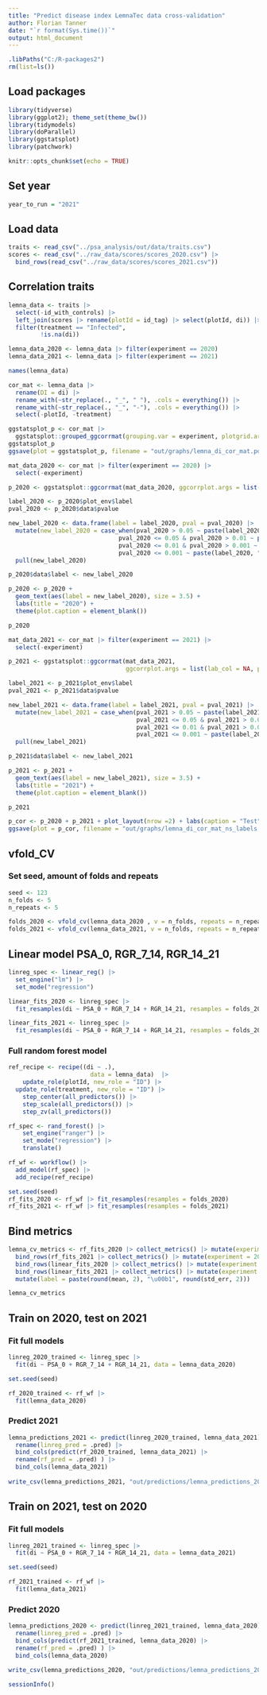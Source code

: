 ```yaml
---
title: "Predict disease index LemnaTec data cross-validation"
author: Florian Tanner
date: "`r format(Sys.time())`"
output: html_document
---
```



```r
.libPaths("C:/R-packages2")
rm(list=ls())
```


## Load packages

```r
library(tidyverse)
library(ggplot2); theme_set(theme_bw())
library(tidymodels)
library(doParallel)
library(ggstatsplot)
library(patchwork)
```


```r
knitr::opts_chunk$set(echo = TRUE)
```

## Set year

```r
year_to_run = "2021"
```

## Load data 

```r
traits <- read_csv("../psa_analysis/out/data/traits.csv")
scores <- read_csv("../raw_data/scores/scores_2020.csv") |> 
  bind_rows(read_csv("../raw_data/scores/scores_2021.csv"))
```

## Correlation traits

```r
lemna_data <- traits |> 
  select(-id_with_controls) |> 
  left_join(scores |> rename(plotId = id_tag) |> select(plotId, di)) |> 
  filter(treatment == "Infected",
         !is.na(di)) 

lemna_data_2020 <- lemna_data |> filter(experiment == 2020)
lemna_data_2021 <- lemna_data |> filter(experiment == 2021)
```

```r
names(lemna_data)

cor_mat <- lemna_data |> 
  rename(DI = di) |> 
  rename_with(~str_replace(., "_", " "), .cols = everything()) |> 
  rename_with(~str_replace(., "_", "-"), .cols = everything()) |> 
  select(-plotId, -treatment) 
```

```r
ggstatsplot_p <- cor_mat |>   
  ggstatsplot::grouped_ggcorrmat(grouping.var = experiment, plotgrid.args = list(nrow = 2), ggcorrplot.args = list(insig = "pch"))
ggstatsplot_p
ggsave(plot = ggstatsplot_p, filename = "out/graphs/lemna_di_cor_mat.pdf", device = "pdf", units = "cm", width = 12, height= 16, scale = 2)
```


```r
mat_data_2020 <- cor_mat |> filter(experiment == 2020) |> 
  select(-experiment)

p_2020 <- ggstatsplot::ggcorrmat(mat_data_2020, ggcorrplot.args = list(lab_col = NA, pch.col = NA, lab_size = 3.5))

label_2020 <- p_2020$plot_env$label
pval_2020 <- p_2020$data$pvalue

new_label_2020 <- data.frame(label = label_2020, pval = pval_2020) |> 
  mutate(new_label_2020 = case_when(pval_2020 > 0.05 ~ paste(label_2020, "\nn.s."),
                               pval_2020 <= 0.05 & pval_2020 > 0.01 ~ paste(label_2020, "\n*"),
                               pval_2020 <= 0.01 & pval_2020 > 0.001 ~ paste(label_2020, "\n**"),
                               pval_2020 <= 0.001 ~ paste(label_2020, "\n***"))) |> 
  pull(new_label_2020)

p_2020$data$label <- new_label_2020

p_2020 <- p_2020 +
  geom_text(aes(label = new_label_2020), size = 3.5) +
  labs(title = "2020") +
  theme(plot.caption = element_blank())

p_2020
```
```r
mat_data_2021 <- cor_mat |> filter(experiment == 2021) |> 
  select(-experiment)

p_2021 <- ggstatsplot::ggcorrmat(mat_data_2021, 
                                 ggcorrplot.args = list(lab_col = NA, pch.col = NA, lab_size = 3.5))

label_2021 <- p_2021$plot_env$label
pval_2021 <- p_2021$data$pvalue

new_label_2021 <- data.frame(label = label_2021, pval = pval_2021) |> 
  mutate(new_label_2021 = case_when(pval_2021 > 0.05 ~ paste(label_2021, "\nn.s."),
                                    pval_2021 <= 0.05 & pval_2021 > 0.01 ~ paste(label_2021, "\n*"),
                                    pval_2021 <= 0.01 & pval_2021 > 0.001 ~ paste(label_2021, "\n**"),
                                    pval_2021 <= 0.001 ~ paste(label_2021, "\n***"))) |> 
  pull(new_label_2021)

p_2021$data$label <- new_label_2021

p_2021 <- p_2021 +
  geom_text(aes(label = new_label_2021), size = 3.5) +
  labs(title = "2021") +
  theme(plot.caption = element_blank())

p_2021
```

```r
p_cor <- p_2020 + p_2021 + plot_layout(nrow =2) + labs(caption = "Test")
ggsave(plot = p_cor, filename = "out/graphs/lemna_di_cor_mat_ns_labels.pdf", device = "pdf", units = "cm", width = 12, height= 16, scale = 2)
```

## vfold_CV


### Set seed, amount of folds and repeats

```r
seed <- 123
n_folds <- 5
n_repeats <- 5
```



```r
folds_2020 <- vfold_cv(lemna_data_2020 , v = n_folds, repeats = n_repeats, strata = di)
folds_2021 <- vfold_cv(lemna_data_2021, v = n_folds, repeats = n_repeats, strata = di)
```

## Linear model PSA_0, RGR_7_14, RGR_14_21

```r
linreg_spec <- linear_reg() |> 
  set_engine("lm") |> 
  set_mode("regression")

linear_fits_2020 <- linreg_spec |> 
  fit_resamples(di ~ PSA_0 + RGR_7_14 + RGR_14_21, resamples = folds_2020)

linear_fits_2021 <- linreg_spec |> 
  fit_resamples(di ~ PSA_0 + RGR_7_14 + RGR_14_21, resamples = folds_2021)
```

### Full random forest model

```r
ref_recipe <- recipe((di ~ .), 
                       data = lemna_data)  |>
    update_role(plotId, new_role = "ID") |> 
  update_role(treatment, new_role = "ID") |> 
    step_center(all_predictors()) |>
    step_scale(all_predictors()) |>
    step_zv(all_predictors()) 

rf_spec <- rand_forest() |> 
    set_engine("ranger") |> 
    set_mode("regression") |> 
    translate()

rf_wf <- workflow() |> 
  add_model(rf_spec) |> 
  add_recipe(ref_recipe)

set.seed(seed)
rf_fits_2020 <- rf_wf |> fit_resamples(resamples = folds_2020)
rf_fits_2021 <- rf_wf |> fit_resamples(resamples = folds_2021)
```

## Bind metrics

```r
lemna_cv_metrics <- rf_fits_2020 |> collect_metrics() |> mutate(experiment = 2020, model = "RF") |> 
  bind_rows(rf_fits_2021 |> collect_metrics() |> mutate(experiment = 2021, model = "RF")) |> 
  bind_rows(linear_fits_2020 |> collect_metrics() |> mutate(experiment = 2020, model = "Linreg")) |> 
  bind_rows(linear_fits_2021 |> collect_metrics() |> mutate(experiment = 2021, model = "Linreg")) |> 
  mutate(label = paste(round(mean, 2), "\u00b1", round(std_err, 2)))

lemna_cv_metrics
```

## Train on 2020, test on 2021

### Fit full models

```r
linreg_2020_trained <- linreg_spec |> 
  fit(di ~ PSA_0 + RGR_7_14 + RGR_14_21, data = lemna_data_2020)

set.seed(seed)

rf_2020_trained <- rf_wf |> 
  fit(lemna_data_2020)
```

### Predict 2021

```r
lemna_predictions_2021 <- predict(linreg_2020_trained, lemna_data_2021) |> 
  rename(linreg_pred = .pred) |> 
  bind_cols(predict(rf_2020_trained, lemna_data_2021) |> 
  rename(rf_pred = .pred) ) |> 
  bind_cols(lemna_data_2021)
  
write_csv(lemna_predictions_2021, "out/predictions/lemna_predictions_2021.csv") 
```


## Train on 2021, test on 2020

### Fit full models

```r
linreg_2021_trained <- linreg_spec |> 
  fit(di ~ PSA_0 + RGR_7_14 + RGR_14_21, data = lemna_data_2021)

set.seed(seed)

rf_2021_trained <- rf_wf |> 
  fit(lemna_data_2021)
```

### Predict 2020

```r
lemna_predictions_2020 <- predict(linreg_2021_trained, lemna_data_2020) |> 
  rename(linreg_pred = .pred) |> 
  bind_cols(predict(rf_2021_trained, lemna_data_2020) |> 
  rename(rf_pred = .pred) ) |> 
  bind_cols(lemna_data_2020)
  
write_csv(lemna_predictions_2020, "out/predictions/lemna_predictions_2020.csv") 
```

```r
sessionInfo()
```
